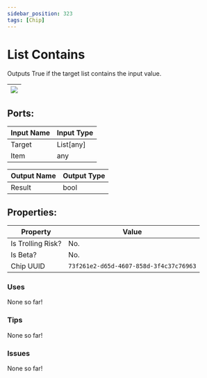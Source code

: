 ```yaml
---
sidebar_position: 323
tags: [Chip]
---
```


# List Contains


Outputs True if the target list contains the input value.

| ![](https://images-ext-2.discordapp.net/external/MPmIaQzlEPmgGWlgi-WxBBXt0Bjv_zWPkg1y1f_sy3s/https/www.recroomcircuits.com/image/circuit/absolute-value?width=206&height=108) |
|-----|

## Ports:

| Input Name | Input Type |
|-----------|-----------|
| Target | List[any] |
| Item | any |

| Output Name | Output Type |
|-----------|-----------|
| Result | bool |

## Properties:

| Property  | Value |
|-------------------|-----------|
| Is Trolling Risk? | No. |
| Is Beta? | No. |
| Chip UUID | `73f261e2-d65d-4607-858d-3f4c37c76963` |

### Uses

None so far!

### Tips

None so far!

### Issues

None so far!